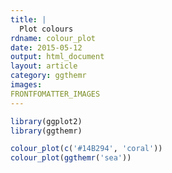 ```yaml
---
title: |
  Plot colours
rdname: colour_plot
date: 2015-05-12
output: html_document
layout: article
category: ggthemr
images:
FRONTFOMATTER_IMAGES
---
```


```r
library(ggplot2)
library(ggthemr)
```

```r

colour_plot(c('#14B294', 'coral'))
colour_plot(ggthemr('sea'))



```